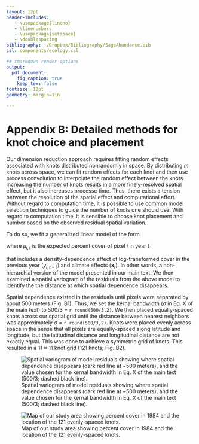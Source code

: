 ```yaml
---
layout: 12pt
header-includes:
   - \usepackage{lineno}
   - \linenumbers
   - \usepackage{setspace}
   - \doublespacing
bibliography: ~/Dropbox/Bibliography/SageAbundance.bib
csl: components/ecology.csl

## rmarkdown render options
output:
  pdf_document:
    fig_caption: true
    keep_tex: false
fontsize: 12pt
geometry: margin=1in

---
```


\renewcommand\thefigure{B\arabic{figure}}  

Appendix B: Detailed methods for knot choice and placement
==========================================================
Our dimension reduction approach requires fitting random effects associated with knots distributed nonrandomly in space. By distributing *m* knots across space, we can fit random effects for each knot and then use process convolution to interpolate the random effect between the knots. Increasing the number of knots results in a more finely-resolved spatial effect, but it also increases processe time. Thus, there exists a tension between the resolution of the spatial effect and computational effort. Without regard to computation time, it is possible to use common model selection techniques to guide the number of knots one should use. With regard to computation time, it is sensible to choose knot placement and number based on the observed residual spatial variation.

To do so, we fit a generalized linear model of the form

\vspace{-4em}
\begin{align}
y_{i,t} \sim \text{Poisson}(\mu_{i,t}),
\end{align}
\vspace{-4em}

where $\mu_{i,t}$ is the expected percent cover of pixel *i* in year *t*

\vspace{-4em}
\begin{align}
\text{log}(\mu_{i,t}) &= \beta_{0} + \beta_{1}y_{i,t-1} + \textbf{x}_{t}'\boldsymbol{\gamma}
\end{align}
\vspace{-3em}

that includes a density-dependence effect of log-transformed cover in the previous year ($y_{i,t-1}$) and climate effects ($\textbf{x}_t$). In other words, a non-hierarchial version of the model presented in our main text. We then examined a spatial variogram of the residuals from the above model to identify the the distance at which spatial dependence disappears.

Spatial dependence existed in the residuals until pixels were separated by about 500 meters (Fig. B1). Thus, we set the kernal bandwidth ($\sigma$ in Eq. X of the main text) to 500/3 = `r round(500/3,2)`. We then placed equally-spaced knots across our spatial grid until the distance between nearest neighbors was approximately $\sigma$ = `r round(500/3,2)`. Knots were placed evenly across space in the sense that all pixels are equally-spaced along latitude and longitude, but the latitudinal distance and longitudinal distance are not exactly equal. This was done to achieve a symmetric grid of knots. This resulted in a 11 $\times$ 11 knot grid (121 knots; Fig. B2).

![Spatial variogram of model residuals showing where spatial dependence disappears (dark red line at ~500 meters), and the value chosen for the kernal bandwidth in Eq. X of the main text (500/3; dashed black line).](components/avgresidual_variogram_withrange_subset.png)

![Map of our study area showing percent cover in 1984 and the location of the 121 evenly-spaced knots.](components/SAGE_Grid_wKnots_subset.png)